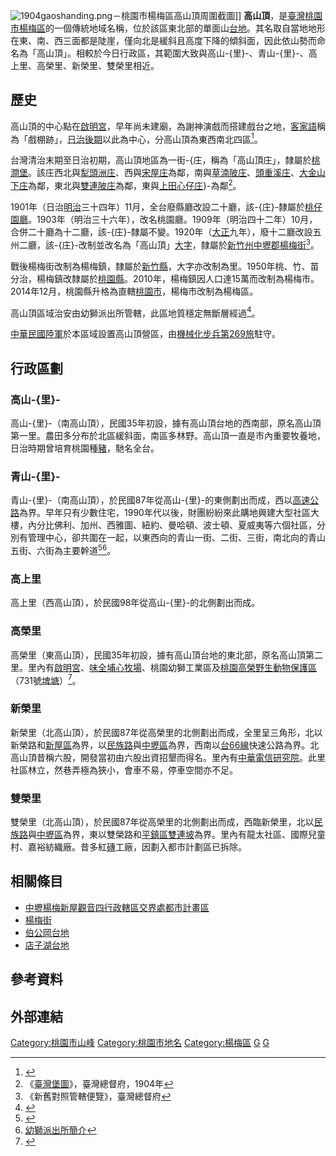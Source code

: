 {{Infobox Mountain
| 名稱 = 楊梅高山頂
| 照片 = 
| 照片說明 = 
| 海拔 = 約220公尺
| 位置 = [[楊梅區|楊梅區]]
| 山脈 = [[平鎮台地|平鎮台地]]
| 相對高度 = 
| 座標 = 
| 地形圖 = 
| 類別 = 
| 年齡 = 
| 最近喷发 = 
| 首次登頂 =
| 攀登路線 =
| pushpin_map = Taiwan
| pushpin_map_caption = 楊梅高山頂的位置
| latd=24 |latm=55 |lats=43 |latNS=N
| longd=121 |longm=11 |longs=08 |longEW=E
}}
[[File:1904gaoshanding.png|thumb]]－桃園市楊梅區高山頂周圍截圖]]
'''高山頂'''，是[[臺灣|臺灣]][[桃園市|桃園市]][[楊梅區|楊梅區]]的一個傳統地域名稱，位於該區東北部的單面山[[台地|台地]]。其名取自當地地形在東、南、西三面都是陡崖，僅向北是緩斜且高度下降的傾斜面，因此依山勢而命名為「高山頂」。相較於今日行政區，其範圍大致與高山-{里}-、青山-{里}-、高上里、高榮里、新榮里、雙榮里相近。

==歷史==
高山頂的中心點在[[楊梅高山頂啟明宮|啟明宮]]，早年尚未建廟，為謝神演戲而搭建戲台之地，[[臺灣客家語|客家語]]稱為「戲棚跡」，[[台灣日治時期|日治後期]]以此為中心，分高山頂為東西南北四區<ref>{{cite web|language=zh-tw|url=http://placesearch.moi.gov.tw/search/place_list.php?id=7008|title=戲棚跡}}{{dead link|date=2018年5月 |bot=InternetArchiveBot |fix-attempted=yes }}</ref>。

台灣清治末期至日治初期，高山頂地區為一街-{庄，稱為「高山頂庄」，隸屬於[[桃澗堡|桃澗堡]]。該庄西北與[[犁頭洲庄|犁頭洲庄]]、西與[[宋屋庄|宋屋庄]]為鄰，南與[[草湳陂庄|草湳陂庄]]、[[頭重溪庄|頭重溪庄]]、[[大金山下庄|大金山下庄]]為鄰，東北與[[雙連陂庄|雙連陂庄]]為鄰，東與[[上田心仔庄|上田心仔庄]]}-為鄰<ref>《[[臺灣堡圖|臺灣堡圖]]》，臺灣總督府，1904年</ref>。

1901年（日治[[明治|明治]]三十四年）11月，全台廢縣廳改設二十廳，該-{庄}-隸屬於[[桃仔園廳|桃仔園廳]]。1903年（明治三十六年），改名桃園廳。1909年（明治四十二年）10月，合併二十廳為十二廳，該-{庄}-隸屬不變。1920年（[[大正|大正]]九年），廢十二廳改設五州二廳，該-{庄}-改制並改名為「高山頂」[[大字|大字]]，隸屬於[[新竹州|新竹州]][[中壢郡|中壢郡]][[楊梅街|楊梅街]]<ref>《新舊對照管轄便覽》，臺灣總督府</ref>。

戰後楊梅街改制為楊梅鎮，隸屬於[[新竹縣|新竹縣]]，大字亦改制為里。1950年桃、竹、苗分治，楊梅鎮改隸屬於[[桃園縣|桃園縣]]。2010年，楊梅鎮因人口達15萬而改制為楊梅市。2014年12月，桃園縣升格為直轄[[桃園市|桃園市]]，楊梅市改制為楊梅區。

高山頂區域治安由幼獅派出所管轄，此區地質穩定無斷層經過<ref>{{cite web|language=zh-tw|url=http://news.ltn.com.tw/news/focus/paper/353270 |title=台灣第一、第二類活動斷層 增為33條|date=2009-11-24|accessdate=2014-06-04}}</ref>。

[[中華民國陸軍|中華民國陸軍]]於本區域設置高山頂營區，由[[中華民國陸軍機械化步兵第二六九旅|機械化步兵第269旅]]駐守。

== 行政區劃 ==
=== 高山-{里}- ===
高山-{里}-（南高山頂），民國35年初設，據有高山頂台地的西南部，原名高山頂第一里。農田多分布於北區緩斜面，南區多林野。高山頂一直是市內重要牧養地，日治時期曾培育桃園種[[豬|豬]]，馳名全台。

=== 青山-{里}- ===
青山-{里}-（南高山頂），於民國87年從高山-{里}-的東側劃出而成，西以[[中山高速公路|高速公路]]為界。早年只有少數住宅，1990年代以後，財團紛紛來此購地興建大型社區大樓，內分比佛利、加州、西雅圖、紐約、曼哈頓、波士頓、夏威夷等六個社區，分別有管理中心，卻共圍在一起，以東西向的青山一街、二街、三街，南北向的青山五街、六街為主要幹道<ref>{{Cite web |url=http://reader.roodo.com/riba/archives/668804.html |title=從社區治安隱憂看比佛利社區重生 |access-date=2015-03-26 |archive-url=https://web.archive.org/web/20150402152543/http://reader.roodo.com/riba/archives/668804.html |archive-date=2015-04-02 |dead-url=yes }}</ref><ref>[http://www.tyhp.gov.tw/yangmei/index.php?act=article&code=print&ids=28776 幼獅派出所簡介]{{dead link|date=2018年5月 |bot=InternetArchiveBot |fix-attempted=yes }}</ref>。

=== 高上里 ===
高上里（西高山頂），於民國98年從高山-{里}-的北側劃出而成。

=== 高榮里 ===
高榮里（東高山頂），民國35年初設，據有高山頂台地的東北部，原名高山頂第二里。里內有[[楊梅高山頂啟明宮|啟明宮]]、[http://www.weichuan-ranch.com.tw/ 味全埔心牧場]、桃園幼獅工業區及[[桃園高榮野生動物保護區|桃園高榮野生動物保護區]]（731號[[埤塘|埤塘]]）<ref>{{cite web|language=zh-tw|url=http://n.yam.com/tlt/society/201201/20120111664499.html |title=〈1.11公頃埤塘〉全台最小野生動物保護區 坐落楊梅}}</ref>。

=== 新榮里 ===
新榮里（北高山頂），於民國87年從高榮里的北側劃出而成，全里呈三角形，北以新榮路和[[新屋區|新屋區]]為界，以[[縣道114號|民族路]]與[[中壢區|中壢區]]為界，西南以[[台66線|台66線]]快速公路為界。北高山頂昔稱六股，開發當初由六股出資招墾而得名。里內有[[中華電信|中華電信]][http://www.chttl.com.tw 研究院]。此里社區林立，然巷弄極為狹小，會車不易，停車空間亦不足。

=== 雙榮里 ===
雙榮里（北高山頂），於民國87年從高榮里的北側劃出而成，西臨新榮里，北以[[縣道114號|民族路]]與[[中壢區|中壢區]]為界，東以雙榮路和[[平鎮區|平鎮區]][[雙連坡|雙連坡]]為界。里內有龍太社區、國際兒童村、嘉裕紡織廠。昔多紅[[磚|磚]]工廠，因劃入都市計劃區已拆除。

==相關條目==
*[[中壢楊梅新屋觀音四行政轄區交界處都市計畫區|中壢楊梅新屋觀音四行政轄區交界處都市計畫區]]
*[[楊梅街|楊梅街]]
*[[伯公岡台地|伯公岡台地]]
*[[店子湖台地|店子湖台地]]

== 參考資料 ==
{{reflist}}

== 外部連結 ==


{{中壢郡}}

[[Category:桃園市山峰|Category:桃園市山峰]]
[[Category:桃園市地名|Category:桃園市地名]]
[[Category:楊梅區|Category:楊梅區]]
[[Category:桃澗堡|G]]
[[Category:中壢郡大字|G]]